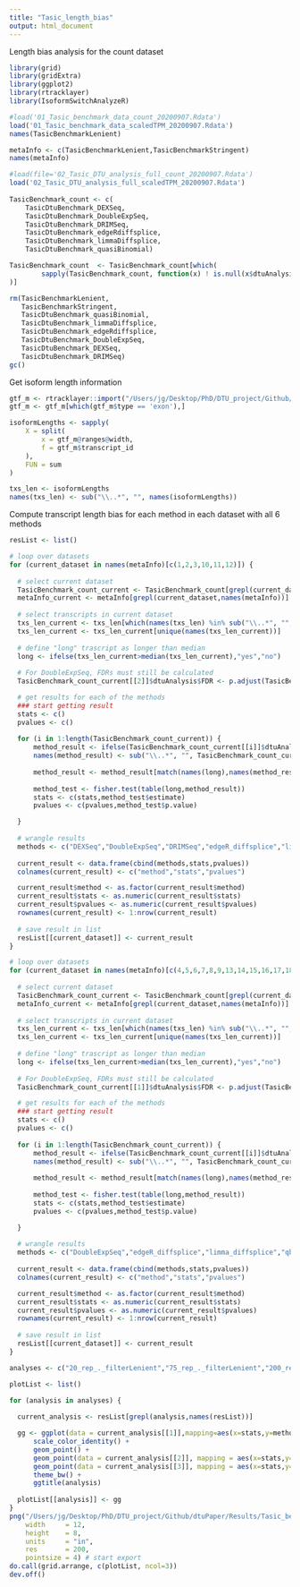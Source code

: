 ```yaml
---
title: "Tasic_length_bias"
output: html_document
---
```


Length bias analysis for the count dataset

```r
library(grid)
library(gridExtra)
library(ggplot2)
library(rtracklayer)
library(IsoformSwitchAnalyzeR)
```

```r
#load('01_Tasic_benchmark_data_count_20200907.Rdata')
load('01_Tasic_benchmark_data_scaledTPM_20200907.Rdata')
names(TasicBenchmarkLenient)

metaInfo <- c(TasicBenchmarkLenient,TasicBenchmarkStringent)
names(metaInfo)

#load(file='02_Tasic_DTU_analysis_full_count_20200907.Rdata')
load('02_Tasic_DTU_analysis_full_scaledTPM_20200907.Rdata')
    
TasicBenchmark_count <- c(
    TasicDtuBenchmark_DEXSeq,
    TasicDtuBenchmark_DoubleExpSeq,
    TasicDtuBenchmark_DRIMSeq,
    TasicDtuBenchmark_edgeRdiffsplice,
    TasicDtuBenchmark_limmaDiffsplice,
    TasicDtuBenchmark_quasiBinomial)

TasicBenchmark_count  <- TasicBenchmark_count[which(
        sapply(TasicBenchmark_count, function(x) ! is.null(x$dtuAnalysis))
)]

rm(TasicBenchmarkLenient,
   TasicBenchmarkStringent,
   TasicDtuBenchmark_quasiBinomial,
   TasicDtuBenchmark_limmaDiffsplice,
   TasicDtuBenchmark_edgeRdiffsplice,
   TasicDtuBenchmark_DoubleExpSeq,
   TasicDtuBenchmark_DEXSeq,
   TasicDtuBenchmark_DRIMSeq)
gc()
```

Get isoform length information

```r
gtf_m <- rtracklayer::import("/Users/jg/Desktop/PhD/DTU_project/Github/dtuPaper/Case_study_L5It/Mus_musculus.GRCm38.98.gtf")
gtf_m <- gtf_m[which(gtf_m$type == 'exon'),]

isoformLengths <- sapply(
    X = split(
        x = gtf_m@ranges@width,
        f = gtf_m$transcript_id
    ),
    FUN = sum
)

txs_len <- isoformLengths
names(txs_len) <- sub("\\..*", "", names(isoformLengths))
```

Compute transcript length bias for each method in each dataset with all 6 methods

```r
resList <- list()

# loop over datasets
for (current_dataset in names(metaInfo)[c(1,2,3,10,11,12)]) {
  
  # select current dataset
  TasicBenchmark_count_current <- TasicBenchmark_count[grepl(current_dataset,names(TasicBenchmark_count))]
  metaInfo_current <- metaInfo[grepl(current_dataset,names(metaInfo))]
  
  # select transcripts in current dataset
  txs_len_current <- txs_len[which(names(txs_len) %in% sub("\\..*", "", metaInfo_current[[1]]$metaInfo$TXNAME))]
  txs_len_current <- txs_len_current[unique(names(txs_len_current))]
  
  # define "long" trascript as longer than median
  long <- ifelse(txs_len_current>median(txs_len_current),"yes","no")
  
  # For DoubleExpSeq, FDRs must still be calculated
  TasicBenchmark_count_current[[2]]$dtuAnalysis$FDR <- p.adjust(TasicBenchmark_count_current[[2]]$dtuAnalysis$p_value, method = "BH")

  # get results for each of the methods
  ### start getting result
  stats <- c()
  pvalues <- c()
  
  for (i in 1:length(TasicBenchmark_count_current)) {
      method_result <- ifelse(TasicBenchmark_count_current[[i]]$dtuAnalysis$FDR <= 0.05, "yes", "no")
      names(method_result) <- sub("\\..*", "", TasicBenchmark_count_current[[i]]$dtuAnalysis$TXNAME)
      
      method_result <- method_result[match(names(long),names(method_result))]
      
      method_test <- fisher.test(table(long,method_result))
      stats <- c(stats,method_test$estimate)
      pvalues <- c(pvalues,method_test$p.value)

  }
  
  # wrangle results
  methods <- c("DEXSeq","DoubleExpSeq","DRIMSeq","edgeR_diffsplice","limma_diffsplice","qbDTU")
  
  current_result <- data.frame(cbind(methods,stats,pvalues))
  colnames(current_result) <- c("method","stats","pvalues")

  current_result$method <- as.factor(current_result$method)
  current_result$stats <- as.numeric(current_result$stats)
  current_result$pvalues <- as.numeric(current_result$pvalues)
  rownames(current_result) <- 1:nrow(current_result)
  
  # save result in list
  resList[[current_dataset]] <- current_result
}
```


```r
# loop over datasets
for (current_dataset in names(metaInfo)[c(4,5,6,7,8,9,13,14,15,16,17,18)]) {
  
  # select current dataset
  TasicBenchmark_count_current <- TasicBenchmark_count[grepl(current_dataset,names(TasicBenchmark_count))]
  metaInfo_current <- metaInfo[grepl(current_dataset,names(metaInfo))]
  
  # select transcripts in current dataset
  txs_len_current <- txs_len[which(names(txs_len) %in% sub("\\..*", "", metaInfo_current[[1]]$metaInfo$TXNAME))]
  txs_len_current <- txs_len_current[unique(names(txs_len_current))]
  
  # define "long" trascript as longer than median
  long <- ifelse(txs_len_current>median(txs_len_current),"yes","no")
  
  # For DoubleExpSeq, FDRs must still be calculated
  TasicBenchmark_count_current[[1]]$dtuAnalysis$FDR <- p.adjust(TasicBenchmark_count_current[[1]]$dtuAnalysis$p_value, method = "BH")

  # get results for each of the methods
  ### start getting result
  stats <- c()
  pvalues <- c()
  
  for (i in 1:length(TasicBenchmark_count_current)) {
      method_result <- ifelse(TasicBenchmark_count_current[[i]]$dtuAnalysis$FDR <= 0.05, "yes", "no")
      names(method_result) <- sub("\\..*", "", TasicBenchmark_count_current[[i]]$dtuAnalysis$TXNAME)
      
      method_result <- method_result[match(names(long),names(method_result))]
      
      method_test <- fisher.test(table(long,method_result))
      stats <- c(stats,method_test$estimate)
      pvalues <- c(pvalues,method_test$p.value)

  }
  
  # wrangle results
  methods <- c("DoubleExpSeq","edgeR_diffsplice","limma_diffsplice","qbDTU")
  
  current_result <- data.frame(cbind(methods,stats,pvalues))
  colnames(current_result) <- c("method","stats","pvalues")

  current_result$method <- as.factor(current_result$method)
  current_result$stats <- as.numeric(current_result$stats)
  current_result$pvalues <- as.numeric(current_result$pvalues)
  rownames(current_result) <- 1:nrow(current_result)
  
  # save result in list
  resList[[current_dataset]] <- current_result
}
```




```r
analyses <- c("20_rep_._filterLenient","75_rep_._filterLenient","200_rep_._filterLenient","20_rep_._filterStringent","75_rep_._filterStringent","200_rep_._filterStringent")

plotList <- list()

for (analysis in analyses) {
  
  current_analysis <- resList[grepl(analysis,names(resList))]

  gg <- ggplot(data = current_analysis[[1]],mapping=aes(x=stats,y=method,color=ifelse(pvalues<0.05, "red", "black"))) +
      scale_color_identity() +
      geom_point() +
      geom_point(data = current_analysis[[2]], mapping = aes(x=stats,y=method)) +
      geom_point(data = current_analysis[[3]], mapping = aes(x=stats,y=method)) +
      theme_bw() +
      ggtitle(analysis)
  
  plotList[[analysis]] <- gg
}
png("/Users/jg/Desktop/PhD/DTU_project/Github/dtuPaper/Results/Tasic_benchmark/plot_scaledTPM_lengthBias.png",
    width     = 12,
    height    = 8,
    units     = "in",
    res       = 200,
    pointsize = 4) # start export
do.call(grid.arrange, c(plotList, ncol=3))
dev.off()
```
